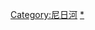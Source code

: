 {{Navbox
|name = Niger River
|title = [[尼日尔河|-{zh-hans:尼日尔河;zh-tw:尼日河}-]]
|state=
|titlestyle= background-color:#bbccee;
|image = [[File:Niger river map.svg|90px|Niger River]]
|group1 = 流經國家
|list1  = [[幾內亞]]&nbsp;· [[马里共和国|-{zh-hans:马里;zh-tw:馬利}-]]&nbsp;· [[尼日尔|-{zh-hans:尼日尔;zh-tw:尼日}-]]&nbsp;· [[贝宁|-{zh-hans:贝宁;zh-tw:貝南}-]]&nbsp;· [[奈及利亞|-{zh-hans:尼日利亚;zh-tw:奈及利亞}-]]
|group2 = 河流區段
|list2  = [[坦巴昆達|尼日河源頭]]&nbsp;· 中尼日河&nbsp;· [[内尼日尔三角洲|-{zh-hans:内尼日尔三角洲;zh-tw:內尼日三角洲}-]]&nbsp;· 下尼日河&nbsp;· [[尼日爾河三角洲|-{zh-hans:尼日尔河三角洲;zh-tw:尼日河三角洲}-]]
|group3 = 主要支流
|list3  = [[廷基索河]]&nbsp;· [[桑卡拉尼河]]&nbsp;· [[米洛河]]&nbsp;· [[巴尼河]]&nbsp;·  [[索拉河]]&nbsp;· [[索科托河]]&nbsp;· [[索塔河]]&nbsp;· [[卡杜納河]]&nbsp;· [[貝努埃河]]&nbsp;· [[阿南布拉河]]&nbsp;· [[福卡多斯河]]&nbsp;· [[農河]]
|group4 = 城市
|list4  = [[錫吉里]]&nbsp;· [[巴馬科]]&nbsp;·[[塞古]]&nbsp;· [[莫普提]]&nbsp;·  [[通布图|廷巴克圖]]&nbsp;· [[加奧]]&nbsp;· [[尼亞美]]&nbsp;· [[洛科賈]]&nbsp;· [[奧尼查]]
|group5 = 湖泊
|list5  = {{tsl|en|Kainji Lake|卡因吉湖}}&nbsp;· [[代博湖]] 
|group6 = 水壩及橋梁
|list6  = {{tsl|en|King Fahd Bridge|法赫德國王大橋 (巴馬科)}}&nbsp;· {{tsl|en|Martyrs Bridge (Bamako)|烈士橋}}&nbsp;· {{tsl|en|Markala|馬爾卡拉大壩}}&nbsp;· [[加奧橋]]&nbsp;· [[甘迺迪橋 (尼阿美)|甘迺迪橋]]&nbsp;· [[卡因吉大壩]]&nbsp;· {{tsl|en|River Niger Bridge (Onitsha)|尼日河大橋|-{zh-hans:尼日尔河大橋;zh-tw:尼日河大橋}-}}  
|group7 = 保護區
|list7 = {{tsl|en|Niger Basin Authority|尼日河流域管理局}}&nbsp;· {{tsl|en|National Park of Upper Niger|上尼日國家公園}}&nbsp;· [[W国家公园]]&nbsp;· [[卡因吉國家公園]]
}}<includeonly>[[Category:尼日河]]</includeonly><noinclude>
[[Category:尼日河|*]]
[[Category:非洲河流模板|{{PAGENAME}}]]
</noinclude>